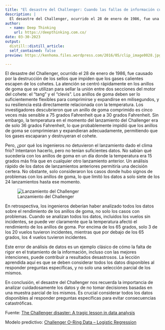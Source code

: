 ```yaml
---
title: "El desastre del Challenger: Cuando las fallas de información cuestan vidas humanas"
description: |
  El desastre del Challenger, ocurrido el 28 de enero de 1986, fue una lección trágica sobre la importancia del análisis de datos en la toma de decisiones críticas. El incidente fue causado por la destrucción de los sellos que se utilizan para evitar fugas de gases calientes en la sección del motor sólido del transbordador espacial. Los investigadores descubrieron que el problema fue causado por una predicción inadecuada del comportamiento de los sellos a temperaturas más frías durante la misión 51-L del Challenger.
author:
  - name: Deep Thinking 
    url: https://deepthinking.com.co/
date: 03-30-2023
output:
  distill::distill_article:
  self_contained: false
preview: https://kenhoma.files.wordpress.com/2016/05/clip_image0028.jpg

---
```


El desastre del Challenger, ocurrido el 28 de enero de 1986, fue causado por la destrucción de los sellos que impiden que los gases calientes escapen de los cohetes. La atención se centró rápidamente en los anillos de goma que se utilizan para sellar la unión entre dos secciones del motor del cohete: el "tang" y el "clevis". Los anillos de goma deben ser lo suficientemente flexibles para comprimirse y expandirse en milisegundos, y su resiliencia está directamente relacionada con la temperatura. Los investigadores descubrieron que un anillo de goma comprimido es cinco veces más sensible a 75 grados Fahrenheit que a 30 grados Fahrenheit. Sin embargo, la temperatura en el momento del lanzamiento del Challenger era de solo 36 grados Fahrenheit, lo que probablemente impidió que los anillos de goma se comprimieran y expandieran adecuadamente, permitiendo que los gases escaparan y destruyeran el cohete.

Pero, ¿por qué los ingenieros no detuvieron el lanzamiento dado el clima frío? Intentaron hacerlo, pero no tenían suficientes datos. No sabían qué sucedería con los anillos de goma en un día donde la temperatura era 15 grados más fría que en cualquier otro lanzamiento anterior. Un análisis rápido de los datos de lanzamientos anteriores permitiría una decisión certera. No obstante, solo consideraron los casos donde hubo signos de problemas con los anillos de goma, lo que limitó los datos a solo siete de los 24 lanzamientos hasta ese momento.

![Lanzamiento del Challenger](https://kenhoma.files.wordpress.com/2016/05/clip_image0028.jpg)


En retrospectiva, los ingenieros deberían haber analizado todos los datos sobre el rendimiento de los anillos de goma, no solo los casos con problemas. Cuando se analizan todos los datos, incluidos los vuelos sin incidentes, se puede ver claramente que la temperatura afectó el rendimiento de los anillos de goma. Por encima de los 65 grados, solo 3 de los 20 vuelos tuvieron incidentes, mientras que por debajo de los 65 grados, los 4 vuelos tuvieron incidentes.

Este error de análisis de datos es un ejemplo clásico de cómo la falta de rigor en el tratamiento de la información, incluso con las mejores intenciones, puede contribuir a resultados desastrosos. La lección aprendida aquí es que se deben considerar todos los datos disponibles al responder preguntas específicas, y no solo una selección parcial de los mismos.

En conclusión, el desastre del Challenger nos recuerda la importancia de analizar cuidadosamente los datos y de no tomar decisiones basadas en una muestra parcial de los mismos. Es crucial considerar todos los datos disponibles al responder preguntas específicas para evitar consecuencias catastróficas.

Fuente: [The Challenger disaster: A tragic lesson in data analysis](https://homafiles.info/2016/06/06/the-challenger-disaster-a-tragic-lesson-in-data-analysis/)

Modelo predictivo: [Challenger O-Ring Data – Logistic Regression](https://byuistats.github.io/Statistics-Notebook/Analyses/Logistic%20Regression/Examples/challengerLogisticReg.html)